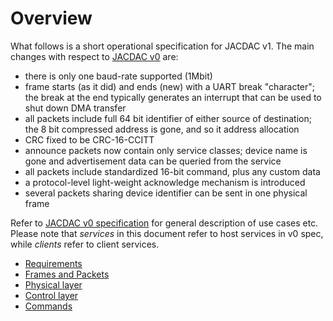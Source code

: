 # Overview

What follows is a short operational specification for JACDAC v1.
The main changes with respect to [JACDAC v0](https://jacdac.org/specification/) are:

* there is only one baud-rate supported (1Mbit)
* frame starts (as it did) and ends (new) with a UART break "character";
  the break at the end typically generates an interrupt that can be used to shut down DMA transfer
* all packets include full 64 bit identifier of either source of destination;
  the 8 bit compressed address is gone, and so it address allocation
* CRC fixed to be CRC-16-CCITT
* announce packets now contain only service classes; device name is gone and
  advertisement data can be queried from the service
* all packets include standardized 16-bit command, plus any custom data
* a protocol-level light-weight acknowledge mechanism is introduced
* several packets sharing device identifier can be sent in one physical frame


Refer to [JACDAC v0 specification](https://jacdac.org/specification/) for general description of use
cases etc.
Please note that _services_ in this document refer to host services in v0 spec,
while _clients_ refer to client services.

* [Requirements](./requirements)
* [Frames and Packets](./frames-and-packets)
* [Physical layer](./physical-layer)
* [Control layer](./control-layer)
* [Commands](./commands)
